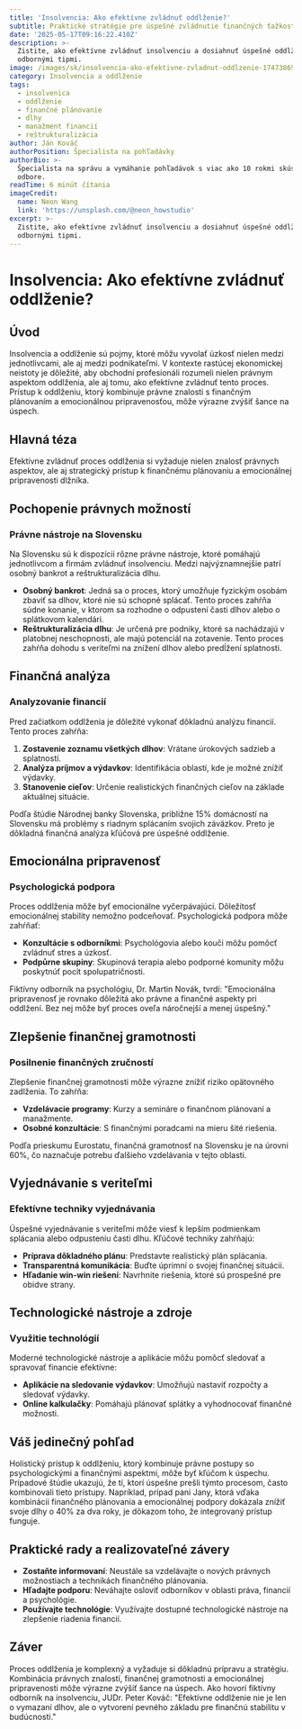 ```yaml
---
title: 'Insolvencia: Ako efektívne zvládnuť oddlženie?'
subtitle: Praktické stratégie pre úspešné zvládnutie finančných ťažkostí
date: '2025-05-17T09:16:22.410Z'
description: >-
  Zistite, ako efektívne zvládnuť insolvenciu a dosiahnuť úspešné oddlženie s
  odbornými tipmi.
image: /images/sk/insolvencia-ako-efektivne-zvladnut-oddlzenie-1747386982217.jpg
category: Insolvencia a oddlženie
tags:
  - insolvenica
  - oddlženie
  - finančné plánovanie
  - dlhy
  - manažment financií
  - reštrukturalizácia
author: Ján Kováč
authorPosition: Špecialista na pohľadávky
authorBio: >-
  Špecialista na správu a vymáhanie pohľadávok s viac ako 10 rokmi skúseností v
  odbore.
readTime: 6 minút čítania
imageCredit:
  name: Neon Wang
  link: 'https://unsplash.com/@neon_howstudio'
excerpt: >-
  Zistite, ako efektívne zvládnuť insolvenciu a dosiahnuť úspešné oddlženie s
  odbornými tipmi.
---
```

# Insolvencia: Ako efektívne zvládnuť oddlženie?

## Úvod

Insolvencia a oddlženie sú pojmy, ktoré môžu vyvolať úzkosť nielen medzi jednotlivcami, ale aj medzi podnikateľmi. V kontexte rastúcej ekonomickej neistoty je dôležité, aby obchodní profesionáli rozumeli nielen právnym aspektom oddlženia, ale aj tomu, ako efektívne zvládnuť tento proces. Prístup k oddlženiu, ktorý kombinuje právne znalosti s finančným plánovaním a emocionálnou pripravenosťou, môže výrazne zvýšiť šance na úspech.

## Hlavná téza

Efektívne zvládnuť proces oddlženia si vyžaduje nielen znalosť právnych aspektov, ale aj strategický prístup k finančnému plánovaniu a emocionálnej pripravenosti dlžníka.

## Pochopenie právnych možností

### Právne nástroje na Slovensku

Na Slovensku sú k dispozícii rôzne právne nástroje, ktoré pomáhajú jednotlivcom a firmám zvládnuť insolvenciu. Medzi najvýznamnejšie patrí osobný bankrot a reštrukturalizácia dlhu.

- **Osobný bankrot**: Jedná sa o proces, ktorý umožňuje fyzickým osobám zbaviť sa dlhov, ktoré nie sú schopné splácať. Tento proces zahŕňa súdne konanie, v ktorom sa rozhodne o odpustení časti dlhov alebo o splátkovom kalendári.
- **Reštrukturalizácia dlhu**: Je určená pre podniky, ktoré sa nachádzajú v platobnej neschopnosti, ale majú potenciál na zotavenie. Tento proces zahŕňa dohodu s veriteľmi na znížení dlhov alebo predĺžení splatnosti.

## Finančná analýza

### Analyzovanie financií

Pred začiatkom oddlženia je dôležité vykonať dôkladnú analýzu financií. Tento proces zahŕňa:

1. **Zostavenie zoznamu všetkých dlhov**: Vrátane úrokových sadzieb a splatností.
2. **Analýza príjmov a výdavkov**: Identifikácia oblastí, kde je možné znížiť výdavky.
3. **Stanovenie cieľov**: Určenie realistických finančných cieľov na základe aktuálnej situácie.

Podľa štúdie Národnej banky Slovenska, približne 15% domácností na Slovensku má problémy s riadnym splácaním svojich záväzkov. Preto je dôkladná finančná analýza kľúčová pre úspešné oddlženie.

## Emocionálna pripravenosť

### Psychologická podpora

Proces oddlženia môže byť emocionálne vyčerpávajúci. Dôležitosť emocionálnej stability nemožno podceňovať. Psychologická podpora môže zahŕňať:

- **Konzultácie s odborníkmi**: Psychológovia alebo kouči môžu pomôcť zvládnuť stres a úzkosť.
- **Podpůrne skupiny**: Skupinová terapia alebo podporné komunity môžu poskytnúť pocit spolupatričnosti.

Fiktívny odborník na psychológiu, Dr. Martin Novák, tvrdí: "Emocionálna pripravenosť je rovnako dôležitá ako právne a finančné aspekty pri oddlžení. Bez nej môže byť proces oveľa náročnejší a menej úspešný."

## Zlepšenie finančnej gramotnosti

### Posilnenie finančných zručností

Zlepšenie finančnej gramotnosti môže výrazne znížiť riziko opätovného zadlženia. To zahŕňa:

- **Vzdelávacie programy**: Kurzy a semináre o finančnom plánovaní a manažmente.
- **Osobné konzultácie**: S finančnými poradcami na mieru šité riešenia.

Podľa prieskumu Eurostatu, finančná gramotnosť na Slovensku je na úrovni 60%, čo naznačuje potrebu ďalšieho vzdelávania v tejto oblasti.

## Vyjednávanie s veriteľmi

### Efektívne techniky vyjednávania

Úspešné vyjednávanie s veriteľmi môže viesť k lepším podmienkam splácania alebo odpusteniu časti dlhu. Kľúčové techniky zahŕňajú:

- **Príprava dôkladného plánu**: Predstavte realistický plán splácania.
- **Transparentná komunikácia**: Buďte úprimní o svojej finančnej situácii.
- **Hľadanie win-win riešení**: Navrhnite riešenia, ktoré sú prospešné pre obidve strany.

## Technologické nástroje a zdroje

### Využitie technológií

Moderné technologické nástroje a aplikácie môžu pomôcť sledovať a spravovať financie efektívne:

- **Aplikácie na sledovanie výdavkov**: Umožňujú nastaviť rozpočty a sledovať výdavky.
- **Online kalkulačky**: Pomáhajú plánovať splátky a vyhodnocovať finančné možnosti.

## Váš jedinečný pohľad

Holistický prístup k oddlženiu, ktorý kombinuje právne postupy so psychologickými a finančnými aspektmi, môže byť kľúčom k úspechu. Prípadové štúdie ukazujú, že tí, ktorí úspešne prešli týmto procesom, často kombinovali tieto prístupy. Napríklad, prípad pani Jany, ktorá vďaka kombinácii finančného plánovania a emocionálnej podpory dokázala znížiť svoje dlhy o 40% za dva roky, je dôkazom toho, že integrovaný prístup funguje.

## Praktické rady a realizovateľné závery

- **Zostaňte informovaní**: Neustále sa vzdelávajte o nových právnych možnostiach a technikách finančného plánovania.
- **Hľadajte podporu**: Neváhajte osloviť odborníkov v oblasti práva, financií a psychológie.
- **Používajte technológie**: Využívajte dostupné technologické nástroje na zlepšenie riadenia financií.

## Záver

Proces oddlženia je komplexný a vyžaduje si dôkladnú prípravu a stratégiu. Kombinácia právnych znalostí, finančnej gramotnosti a emocionálnej pripravenosti môže výrazne zvýšiť šance na úspech. Ako hovorí fiktívny odborník na insolvenciu, JUDr. Peter Kováč: "Efektívne oddlženie nie je len o vymazaní dlhov, ale o vytvorení pevného základu pre finančnú stabilitu v budúcnosti."
